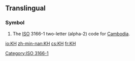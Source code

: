 {{also|kH|.kh}}
==Translingual==
===Symbol===
{{infl|mul|symbol}}
# The [[ISO]] 3166-1 two-letter (alpha-2) code for [[Cambodia]].

[[Category:ISO 3166-1]]

[[io:KH]]
[[zh-min-nan:KH]]
[[cs:KH]]
[[fr:KH]]